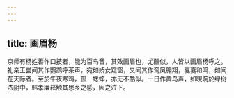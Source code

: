 ```yaml
---
---
---
```

title: 画眉杨
---



京师有杨姓善作口技者，能为百鸟音，其效画眉也，尤酷似，人皆以画眉杨呼之。礼亲王尝闻其作鹦鹉呼茶声，宛如娇女窥窗，又闻其作鸾凤翱翔，戛戛和鸣，如闻在天际者。至於午夜寒鸡，孤　蟋蟀，亦无不酷似。一日作黄鸟声，如睍睆於绿树浓阴中，韩孝廉崧触其思乡之感，因之泣下。